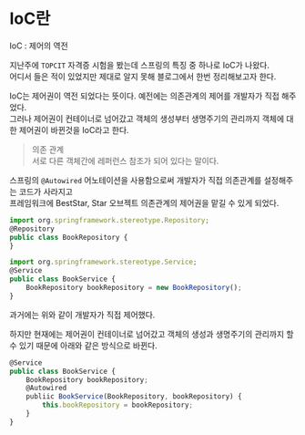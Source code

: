 # IoC란

IoC : 제어의 역전

지난주에 `TOPCIT` 자격증 시험을 봤는데 스프링의 특징 중 하나로 IoC가 나왔다.  
어디서 들은 적이 있었지만 제대로 알지 못해 블로그에서 한번 정리해보고자 한다.

IoC는 제어권이 역전 되었다는 뜻이다. 예전에는 의존관계의 제어를 개발자가 직접 해주었다.   
그러나 제어권이 컨테이너로 넘어갔고 객체의 생성부터 생명주기의 관리까지 객체에 대한 제어권이 바뀐것을 IoC라고 한다.

> 의존 관계   
서로 다른 객체간에 레퍼런스 참조가 되어 있다는 말이다. 

스프링의 `@Autowired` 어노테이션을 사용함으로써 개발자가 직접 의존관계를 설정해주는 코드가 사라지고  
프레임워크에 BestStar, Star 오브젝트 의존관계의 제어권을 맡길 수 있게 되었다.

```js
import org.springframework.stereotype.Repository;
@Repository
public class BookRepository {
}
```

```js
import org.springframework.stereotype.Service;
@Service
public class BookService {
    BookRepository bookRepository = new BookRepository();
}
```
과거에는 위와 같이 개발자가 직접 제어했다.

하지만 현재에는 제어권이 컨테이너로 넘어갔고 객체의 생성과 생명주기의 관리까지 할 수 있기 때문에 아래와 같은 방식으로 바뀐다.

```js
@Service
public class BookService {
    BookRepository bookRepository;
    @Autowired
    publiic BookService(BookRepository, bookRepository) {
        this.bookRepository = bookRepository;
    }
}